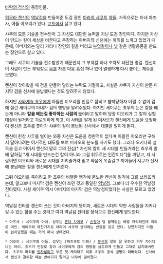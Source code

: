 [[바람의 검심]]의 등장인물.

[[히무라 켄신]]의 [[역날검]]을 만들어준 도검 장인 [[아라이 샤쿠]]의 [[아들]]. 가족으로는 아내 아즈사, 아들 이오리가 있다. [[교토]]에서 살고 있다.

샤쿠의 모든 기술을 전수받아 그 자신도 대단한 능력을 지닌 도검 장인이다. 하지만 자신이 만드는 칼이 세상을 바꾼다고 주장하는 아버지의 신념에는 회의를 느끼고 있었기 때문에, 아버지와는 달리 가타나 장인의 길을 버리고 [[부엌칼]]이나 [[낫]] 같은 생활용품을 만드는 장인으로 살고 있다.

그래도 샤쿠의 기술을 전수받았기 때문인지 그 부엌칼 하나 조차도 대단한 명검. 켄신이 이 사람이 만든 부엌칼로 [[무]]를 자른 다음 흠집 하나 없이 멀쩡하게 다시 붙이는 재주를 보였다.

켄신이 찾아왔을 때 검을 만들어 달라는 부탁도 거절하고, 사실은 샤쿠가 자신이 만든 마지막 검을 신사에 봉납했다는 것도 알려주지 않았다.

하지만 [[사와게죠 쵸우]]에게 아들인 이오리를 인질로 잡히고 협박당하자 어쩔 수 없이 겁에 질린 세이쿠의 아내가 검의 행방을 알려주었다. 하지만 세이쿠는 쵸우의 눈은 칼을 베는게 아니라 '''칼을 베는걸 좋아하는 사람의 눈'''이라고 말하며 당장 이오리가 그 칼의 실험대상이 될거라고 괴로워하게 되고, 이 사태를 알게 된 미사오가 켄신에게 도움을 요청하여 켄신은 쵸우를 쫓아가 샤쿠의 칼이 봉납된 신사에서 대결을 벌이게 된다.

켄신이 한창 사투를 벌이는 와중 자신은 도움을 청한적이 없다며 아들인 이오리만 구해서 달아나려는 이기적인 태도를 보여 미사오의 분노를 사기도 했다. 그러나 오키나의 설득을 듣고 이어서 켄신의 말로 그의 진심[* 자신의 칼이 새 시대를 만들거라는 쵸우의 말에 답하길 "새 시대를 만드는건 칼이 아니라 그걸 휘두르는 인간이다"]을 깨닫고, 저 사람이면 이오리와 새로운 시대를 지켜줄거라 믿고 싸움에 목숨걸고 끼어들어 샤쿠가 신사에 봉납해둔 칼을 켄신에게 던져준다.

그뒤 이오리를 죽이려고 한 쵸우의 비열한 행각에 분노한 켄신이 일격에 그를 쓰러뜨리는데, 알고보니 마지막 검은 켄신이 쓰던 것과 동일한 [[역날검]]. 그보다 더 우수한 역날검 진타였다. 사실 세이쿠 역시 아버지의 마지막 검은 역날검이었다는 사실은 모르고 있었다.

역날검 진타를 켄신이 쓰는 것이 아버지의 뜻이자, 새로운 시대의 약한 사람들을 지켜나갈 수 있는 힘을 주는 것라고 여겨 역날검 진타를 정식으로 켄신에게 양도한다.

 * 아즈사 : 세이쿠의 아내. 성우는 [[혼다 치에코]] / [[손정아]] 별 활약없는 배경 캐릭터인데 의외로 미인. 세이쿠와 마찬가지로 아라이 샤쿠의 생각에는 반감을 갖고 있다. 당연하지만 아들이 납치당했을 때는 거의 패닉 상태였다.

 * 이오리 : 세이쿠의 아들. 성우는 [마츠모토 미와] / [[문선희]] 말도 잘 못하고 겨우 기어다니는 아이. 쵸우가 인질로 잡아 세이쿠에게 검의 행방을 실토하게 만들고 그대로 납치돼버린다. 쵸우의 머리를 [[빗자루]]라고 부른 첫 캐릭터로 이후 쵸우의 공식 별명이 돼버렸다. 신사에서 켄신과 결투할 때는 방해되지 말라고 나무에 걸어뒀다.

